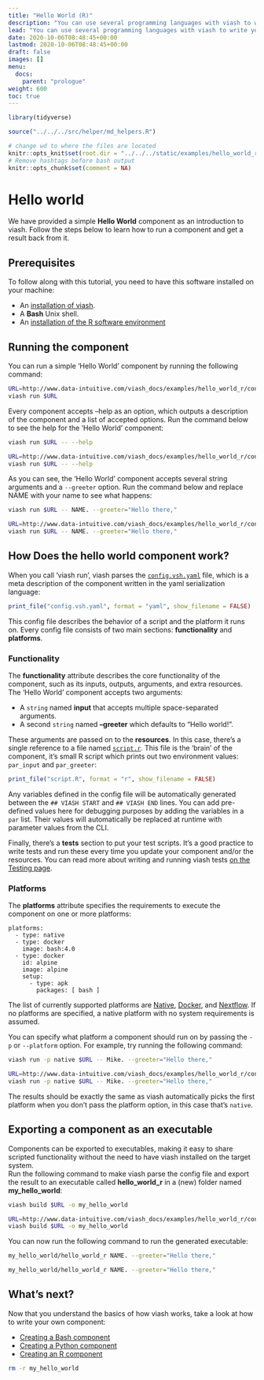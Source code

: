 ```yaml
---
title: "Hello World (R)"
description: "You can use several programming languages with viash to write your own components. To get started with your preferred language, take a look at the language specific Hello World examples and the [Creating components](/creating_components) section. "
lead: "You can use several programming languages with viash to write your own components. To get started with your preferred language, take a look at the language specific Hello World examples and the [Creating components](/creating_components) section. "
date: 2020-10-06T08:48:45+00:00
lastmod: 2020-10-06T08:48:45+00:00
draft: false
images: []
menu:
  docs:
    parent: "prologue"
weight: 600
toc: true
---
```


```r
library(tidyverse)

source("../../../src/helper/md_helpers.R")

# change wd to where the files are located
knitr::opts_knit$set(root.dir = "../../../static/examples/hello_world_r/") 
# Remove hashtags before bash output
knitr::opts_chunk$set(comment = NA)
```

# Hello world

We have provided a simple **Hello World** component as an introduction to viash. Follow the steps below to learn how to run a component and get a result back from it.

## Prerequisites

To follow along with this tutorial, you need to have this software installed on your machine:

- An [installation of viash](/getting_started/installation).
- A **Bash** Unix shell.
- An [installation of the R software environment](https://cran.r-project.org/mirrors.html) 

## Running the component

You can run a simple 'Hello World' component by running the following command:
```bash
URL=http://www.data-intuitive.com/viash_docs/examples/hello_world_r/config.vsh.yaml
viash run $URL
```

Every component accepts --help as an option, which outputs a description of the component and a list of accepted options. Run the command below to see the help for the 'Hello World' component:
```bash
viash run $URL -- --help
```
```bash
URL=http://www.data-intuitive.com/viash_docs/examples/hello_world_r/config.vsh.yaml
viash run $URL -- --help
```

As you can see, the 'Hello World' component accepts several string arguments and a `--greeter` option. Run the command below and replace NAME with your name to see what happens:
```bash
viash run $URL -- NAME. --greeter="Hello there,"
```
```bash
URL=http://www.data-intuitive.com/viash_docs/examples/hello_world_r/config.vsh.yaml
viash run $URL -- NAME. --greeter="Hello there,"
```

## How Does the hello world component work?

When you call 'viash run', viash parses the [`config.vsh.yaml`](http://www.data-intuitive.com/viash_docs/examples/hello_world_r/config.vsh.yaml) file, which is a meta description of the component written in the yaml serialization language:

```r
print_file("config.vsh.yaml", format = "yaml", show_filename = FALSE)
```

This config file describes the behavior of a script and the platform it runs on.
Every config file consists of two main sections: **functionality** and **platforms**. 

### Functionality

The **functionality** attribute describes the core functionality of the component, such as its inputs, outputs, arguments, and extra resources. The 'Hello World' component accepts two arguments: 

- A `string` named **input** that accepts multiple space-separated arguments.
- A second `string` named **--greeter** which defaults to "Hello world!".

These arguments are passed on to the **resources**. In this case, there's a single reference to a file named [`script.r`](http://www.data-intuitive.com/viash_docs/examples/hello_world_r/script.r). This file is the 'brain' of the component, it's small R script which prints out two environment values: `par_input` and `par_greeter`: 

```r
print_file("script.R", format = "r", show_filename = FALSE)
```

Any variables defined in the config file will be automatically generated between the `## VIASH START` and `## VIASH END` lines. You can add pre-defined values here for debugging purposes by adding the variables in a `par` list. Their values will automatically be replaced at runtime with parameter values from the CLI. 

Finally, there's a **tests** section to put your test scripts. It's a good practice to write tests and run these every time you update your component and/or the resources. You can read more about writing and running viash tests [on the Testing page](http://www.data-intuitive.com/viash_docs/good_practices/testing/).

### Platforms

The **platforms** attribute specifies the requirements to execute the component on one or more platforms:

```
platforms:
  - type: native
  - type: docker
    image: bash:4.0
  - type: docker
    id: alpine
    image: alpine
    setup:
      - type: apk
        packages: [ bash ]
```

The list of currently supported platforms are [Native](/config/platform-native/), [Docker](/config/platform-docker/), and [Nextflow](/config/platform-nextflow/). If no platforms are specified, a native platform with no system requirements is assumed.

You can specify what platform a component should run on by passing the `-p` or `--platform` option. For example, try running the following command:

```bash
viash run -p native $URL -- Mike. --greeter="Hello there,"
```
```bash
URL=http://www.data-intuitive.com/viash_docs/examples/hello_world_r/config.vsh.yaml
viash run -p native $URL -- Mike. --greeter="Hello there,"
```
The results should be exactly the same as viash automatically picks the first platform when you don't pass the platform option, in this case that's `native`.

## Exporting a component as an executable

Components can be exported to executables, making it easy to share scripted functionality without the need to have viash installed on the target system.  
Run the following command to make viash parse the config file and export the result to an executable called **hello_world_r** in a (new) folder named **my_hello_world**:

```bash
viash build $URL -o my_hello_world
```
```bash
URL=http://www.data-intuitive.com/viash_docs/examples/hello_world_r/config.vsh.yaml
viash build $URL -o my_hello_world
```

You can now run the following command to run the generated executable:

```bash
my_hello_world/hello_world_r NAME. --greeter="Hello there,"
```
```bash
my_hello_world/hello_world_r NAME. --greeter="Hello there,"
```

## What's next?

Now that you understand the basics of how viash works, take a look at how to write your own component:

- [Creating a Bash component](/creating_components/bash)
- [Creating a Python component](/creating_components/python)
- [Creating an R component](/creating_components/r)

```bash
rm -r my_hello_world
```

